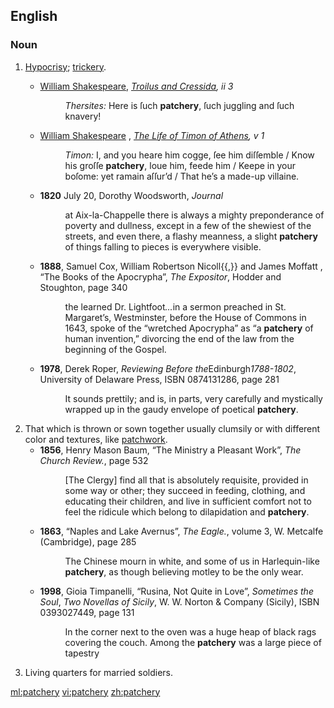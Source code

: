 ==English==

===Noun===
{{en-noun|~|patcheries}}

# [[hypocrisy|Hypocrisy]]; [[trickery]].
#* {{circa|1602}} [[w:William Shakespeare|William Shakespeare]], ''[[w:Troilus and Cressida|Troilus and Cressida]], ii 3''
#*: ''Thersites:'' Here is ſuch '''patchery''', ſuch juggling and ſuch knavery!
#* {{ante|1623}} [[w:William Shakespeare|William Shakespeare]] {{qualifier|debated}}, ''[[w:The Life of Timon of Athens|The Life of Timon of Athens]], v 1''
#*: ''Timon:'' I, and you heare him cogge, ſee him diſſemble<!--,--> / Know his groſſe '''patchery''', loue him, feede him<!--,--> / Keepe in your boſome: yet ramain aſſur’d / That he’s a made-up villaine.
#* '''1820''' July 20, Dorothy Woodsworth, ''Journal''
#*: at Aix-la-Chappelle there is always a mighty preponderance of poverty and dullness, except in a few of the shewiest of the streets, and even there, a flashy meanness, a slight '''patchery''' of things falling to pieces is everywhere visible.
#* '''1888''', Samuel Cox, William Robertson Nicoll{{,}} and James Moffatt {{qualifier|editors}}, “The Books of the Apocrypha”, ''The Expositor'', Hodder and Stoughton, page 340
#*: the learned Dr. Lightfoot''...''in a sermon preached in St. Margaret’s, Westminster, before the House of Commons in 1643, spoke of the “wretched Apocrypha” as “a '''patchery''' of human invention,” divorcing the end of the law from the beginning of the Gospel.
#* '''1978''', Derek Roper, ''Reviewing Before the ''Edinburgh'' 1788-1802'', University of Delaware Press, ISBN 0874131286, page 281
#*: It sounds prettily; and is, in parts, very carefully and mystically wrapped up in the gaudy envelope of poetical '''patchery'''.
# That which is thrown or sown together usually clumsily or with different color and textures, like [[patchwork]].
#* '''1856''', Henry Mason Baum, “The Ministry a Pleasant Work”, ''The Church Review.'', page 532
#*: [The Clergy] find all that is absolutely requisite, provided in some way or other; they succeed in feeding, clothing, and educating their children, and live in sufficient comfort not to feel the ridicule which belong to dilapidation and '''patchery'''.
#* '''1863''', “Naples and Lake Avernus”, ''The Eagle.'', volume 3, W. Metcalfe (Cambridge), page 285
#*: The Chinese mourn in white, and some of us in Harlequin-like '''patchery''', as though believing motley to be the only wear.
#* '''1998''', Gioia Timpanelli, “Rusina, Not Quite in Love”, ''Sometimes the Soul'', ''Two Novellas of Sicily'', W. W. Norton & Company (Sicily), ISBN 0393027449, page 131
#*: In the corner next to the oven was a huge heap of black rags covering the couch. Among the '''patchery''' was a large piece of tapestry
# {{lb|en|UK|military|historical}} Living quarters for married soldiers.

[[ml:patchery]]
[[vi:patchery]]
[[zh:patchery]]